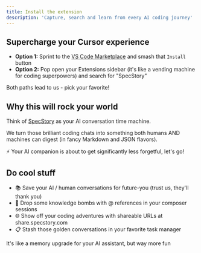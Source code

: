 ```yaml
---
title: Install the extension
description: 'Capture, search and learn from every AI coding journey'
---
```


## Supercharge your Cursor experience

- **Option 1:** Sprint to the [VS Code Marketplace](https://marketplace.visualstudio.com/items?itemName=SpecStory.specstory-vscode) and smash that `Install` button
- **Option 2:** Pop open your Extensions sidebar (it's like a vending machine for coding superpowers) and search for "SpecStory"

Both paths lead to us - pick your favorite!

## Why this will rock your world

Think of [SpecStory](https://specstory.com) as your AI conversation time machine. 

We turn those brilliant coding chats into something both humans AND machines can digest (in fancy Markdown and JSON flavors).

⚡ Your AI companion is about to get significantly less forgetful, let's go!


## Do cool stuff 

- 📚 Save your AI / human conversations for future-you (trust us, they'll thank you)
- 🧠 Drop some knowledge bombs with @ references in your composer sessions
- 🌐 Show off your coding adventures with shareable URLs at share.specstory.com
- 📋 Stash those golden conversations in your favorite task manager

It's like a memory upgrade for your AI assistant, but way more fun
